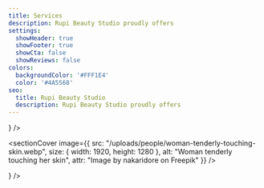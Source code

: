 ```yaml
---
title: Services
description: Rupi Beauty Studio proudly offers
settings:
  showHeader: true
  showFooter: true
  showCta: false
  showReviews: false
colors:
  backgroundColor: '#FFF1E4'
  color: '#4A5568'
seo:
  title: Rupi Beauty Studio
  description: Rupi Beauty Studio proudly offers
---
```


<section
  title="Rupi Logo Full"
  settings={{
    width: "full",
    backgroundColor: "#FFF1E4",
    color: "#4A5568",
    spacing: { px: "" }
  }}
  body={<>
    <logo title="Rupi Beauty Studio Logo" />
  </>}
/>

<sectionCover
  image={{
    src: "/uploads/people/woman-tenderly-touching-skin.webp",
    size: { width: 1920, height: 1280 },
    alt: "Woman tenderly touching her skin",
    attr: "Image by nakaridore on Freepik"
  }}
/>

<section
  title="Service Menu"
  settings={{ backgroundColor: "bg", color: "text" }}
  body={<>
    <serviceMenu
    title="Eyebrows, Skin-Care, Hair-Removal, Addons"
    relatedServices={[
    { service: "_content/categories/eyebrows.mdx" },
    { service: "_content/categories/skin-care.mdx" },
    { service: "_content/categories/hair-removal.mdx" },
    { service: "_content/categories/addons.mdx" }
    ]}
    />
  </>}
/>

